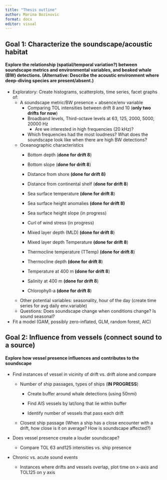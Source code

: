 ```yaml
---
title: "Thesis outline"
author: Marina Bozinovic
format: docx
editor: visual
---
```


## Goal 1: Characterize the soundscape/acoustic habitat

#### Explore the relationship (spatial/temporal variation?) between soundscape metrics and environmental variables, and beaked whale (BW) detections. (Alternative: Describe the acoustic environment where deep-diving species are present/absent.)

-   Exploratory: Create histograms, scatterplots, time series, facet graphs of:
    -   A soundscape metric/BW presence + absence/env variable
        -   Comparing TOL intensities between drift 8 and 10 (**only two drifts for now**)
        -   Broadband levels, Third-octave levels at 63, 125, 2000, 5000, 20000 Hz
            -   Are we interested in high frequencies (20 kHz)?
        -   Which frequencies had the most loudness? What does the soundscape look like when there are high BW detections?
    -   Oceanographic characteristics
        -   Bottom depth (**done for drift 8**)

        -   Bottom slope (**done for drift 8**)

        -   Distance from shore **(done for drift 8)**

        -   Distance from continental shelf (**done for drift 8**)

        -   Sea surface temperature **(done for drift 8**)

        -   Sea surface height anomalies **(done for drift 8)**

        -   Sea surface height slope (in progress)

        -   Curl of wind stress (in progress)

        -   Mixed layer depth (MLD) **(done for drift 8**)

        -   Mixed layer depth Temperature **(done for drift 8**)

        -   Thermocline temperature (TTemp) **(done for drift 8**)

        -   Thermocline depth **(done for drift 8**)

        -   Temperature at 400 m **(done for drift 8**)

        -   Salinity at 400 m **(done for drift 8**)

        -   Chlorophyll-a **(done for drift 8**)
    -   Other potential variables: seasonality, hour of the day (create time series for avg daily env.variable)
    -   Questions: Does soundscape change when conditions change? Is sound seasonal?
-   Fit a model (GAM, possibly zero-inflated, GLM, random forest, AIC)

## Goal 2: Influence from vessels (connect sound to a source)

#### Explore how vessel presence influences and contributes to the soundscape

-   Find instances of vessel in vicinity of drift vs. drift alone and compare

    -   Number of ship passages, types of ships (**IN PROGRESS**)

        -   Create buffer around whale detections (using 50nmi)

        -   Find AIS vessels by lat/long that lie within buffer

        -   Identify number of vessels that pass each drift

    -   Closest ship passage (When a ship has a close encounter with a drift, how close is it on average? How is soundscape affected?)

-   Does vessel presence create a louder soundscape?

    -   Compare TOL 63 and125 intensities vs. ship presence

-   Chronic vs. acute sound events

    -   Instances where drifts and vessels overlap, plot time on x-axis and TOL125 on y axis
